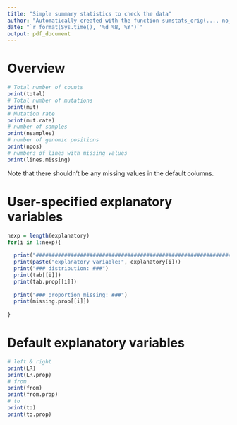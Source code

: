 ```yaml
---
title: "Simple summary statistics to check the data"
author: "Automatically created with the function sumstats_orig(..., no_pdf_output=T) and sumstats_orig_knit_only"
date: "`r format(Sys.time(), '%d %B, %Y')`"
output: pdf_document
---
```


# Overview

```r
# Total number of counts
print(total)
# Total number of mutations
print(mut)
# Mutation rate
print(mut.rate)
# number of samples
print(nsamples)
# number of genomic positions
print(npos)
# numbers of lines with missing values
print(lines.missing)
```
Note that there shouldn't be any missing values in the default columns.


# User-specified explanatory variables

```r
nexp = length(explanatory)
for(i in 1:nexp){
  
  print("###########################################################################")
  print(paste("explanatory variable:", explanatory[i]))
  print("### distribution: ###")
  print(tab[[i]])
  print(tab.prop[[i]])
  
  print("### proportion missing: ###")
  print(missing.prop[[i]])
  
}
```


# Default explanatory variables

```r
# left & right
print(LR)
print(LR.prop)
# from
print(from)
print(from.prop)
# to
print(to)
print(to.prop)
```
